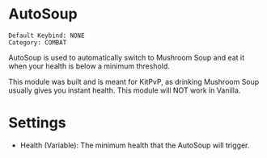 # AutoSoup

```
Default Keybind: NONE
Category: COMBAT
```

AutoSoup is used to automatically switch to Mushroom Soup and eat it when your health is below a minimum threshold.

This module was built and is meant for KitPvP, as drinking Mushroom Soup usually gives you instant health. This module will NOT work in Vanilla.

# Settings
 - Health (Variable): The minimum health that the AutoSoup will trigger.